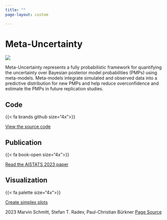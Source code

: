 ```yaml
---
title: ""
page-layout: custom

---
```



```{=html}
<link rel="stylesheet" href="css/styles.scss">

<div class="page-wrapper">
<div class="hero-wrapper">
  <div class="hero-title">
  <h1>Meta-Uncertainty</h1>
  </div>
  <div class="hero-image">
    <img src="images/meta-uncertainty-banner.png">
  <div class="hero-description">
  <p>
    Meta-Uncertainty represents a fully probabilistic framework for quantifying the uncertainty over Bayesian posterior model probabilities (PMPs) using meta-models. Meta-models integrate simulated and observed data into a predictive distribution for new PMPs and help reduce overconfidence and estimate the PMPs in future replication studies.
  </p>
  </div>
</div>
</div>
</div>

<script src="js/jquery.min.js"></script>
<script src="js/mixture.js"></script>
```

:::{.grid .link-section}

::: {.g-col-12 .g-col-md-4 .d-flex .flex-column .align-items-center}

# Code

{{< fa brands github size="4x">}}

<a href="https://github.com/marvinschmitt/MetaUncertaintyPaper" target="_blank" class="btn btn-outline-dark" role="button">View the source code</a>
:::

::: {.g-col-12 .g-col-md-4 .d-flex .flex-column .align-items-center}
# Publication

{{< fa book-open size="4x">}}

<a href="https://arxiv.org/abs/2210.07278" target="_blank" class="btn btn-outline-dark" role="button">Read the AISTATS 2023 paper</a>
:::

::: {.g-col-12 .g-col-md-4 .d-flex .flex-column .align-items-center}
# Visualization

{{< fa palette size="4x">}}

<a href="https://www.marvinschmitt.com/blog/ggsimplex-prerelease/" target="_blank" class="btn btn-outline-dark" role="button">Create simplex plots</a>
:::

:::



```{=html}
<footer>
<span class="footer-left">
  <i class="fa-brands fa-creative-commons"></i> 2023 Marvin Schmitt, Stefan T. Radev, Paul-Christian Bürkner
</span>
<span class="footer-right">
  <a href="https://github.com/meta-uncertainty/meta-uncertainty.github.io"><i class="fa-brands fa-github"></i> Page Source</a>
</span>
</footer>
```